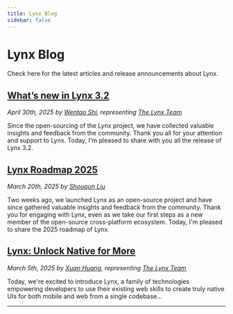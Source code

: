 ```yaml
---
title: Lynx Blog
sidebar: false
---
```


# Lynx Blog

Check here for the latest articles and release announcements about Lynx.

## [What’s new in Lynx 3.2](/blog/lynx-open-source-new-in-lynx-3-2)

_April 30th, 2025 by [Wentao Shi](https://github.com/toretto-wt), representing [The Lynx Team](https://x.com/lynxjs_org)_

Since the open-sourcing of the Lynx project, we have collected valuable insights and feedback from the community. Thank you all for your attention and support to Lynx. Today, I'm pleased to share with you all the release of Lynx 3.2.

## [Lynx Roadmap 2025](/blog/lynx-open-source-roadmap-2025)

_March 20th, 2025 by [Shouqun Liu](https://github.com/Shouqun)_

Two weeks ago, we launched Lynx as an open-source project and have since gathered valuable insights and feedback from the community. Thank you for engaging with Lynx, even as we take our first steps as a new member of the open-source cross-platform ecosystem. Today, I'm pleased to share the 2025 roadmap of Lynx.

## [Lynx: Unlock Native for More](/blog/lynx-unlock-native-for-more)

_March 5th, 2025 by [Xuan Huang](https://x.com/huxpro), representing [The Lynx Team](https://x.com/lynxjs_org)_

Today, we're excited to introduce Lynx, a family of technologies empowering developers to use their existing web skills to create truly native UIs for both mobile and web from a single codebase...

---
